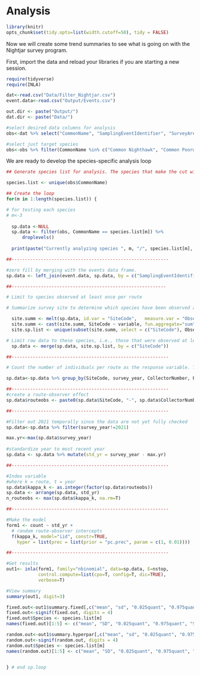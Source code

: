 # Analysis {#Start4}

```r

library(knitr)
opts_chunk$set(tidy.opts=list(width.cutoff=50), tidy = FALSE)

```

Now we will create some trend summaries to see what is going on with the Nightjar survey program.

First, import the data and reload your libraries if you are starting a new session. 
```r

require(tidyverse)
require(INLA)

dat<-read.csv("Data/Filter_Nightjar.csv")
event.data<-read.csv("Output/Events.csv")

out.dir <- paste("Output/")
dat.dir <- paste("Data/")

```

```r

#select desired data columns for analysis
obs<-dat %>% select("CommonName", "SamplingEventIdentifier", "SurveyAreaIdentifier", "SiteCode", "survey_year", "CollectorNumber", "Prov", "ObservationCount")

#select just target species
obs<-obs %>% filter(CommonName %in% c("Common Nighthawk", "Common Poorwill", "Eastern Whip-poor-will"))

```

We are ready to develop the species-specific analysis loop

```r

## Generate species list for analysis. The species that make the cut will vary on province based on the data manipulation

species.list <- unique(obs$CommonName)

## Create the loop
for(m in 1:length(species.list)) {

# for testing each species
# m<-3 
   
  sp.data <-NULL 
  sp.data <- filter(obs, CommonName == species.list[m]) %>%
      droplevels()
  
  print(paste("Currently analyzing species ", m, "/", species.list[m], sep = "")) 

##-----------------------------------------------------------

#zero fill by merging with the events data frame. 
sp.data <- left_join(event.data, sp.data, by = c("SamplingEventIdentifier", "SurveyAreaIdentifier",  "SiteCode", "survey_year", "CollectorNumber", "Prov")) %>% mutate(ObservationCount = replace(ObservationCount, is.na(ObservationCount), 0))

##----------------------------------------------------------

# Limit to species observed at least once per route 

# Summarize survey site to determine which species have been observed at least once (looking at the total count column) those with sum <= 1 across all survey years will be dropped from analysis (implies never observed on a route (i.e., outside range or inappropriate habitat))

  site.summ <- melt(sp.data, id.var = "SiteCode",	measure.var = "ObservationCount")
  site.summ <- cast(site.summ, SiteCode ~ variable,	fun.aggregate="sum")
  site.sp.list <- unique(subset(site.summ, select = c("SiteCode"), ObservationCount >= 1))

# Limit raw data to these species, i.e., those that were observed at least once on a route 
  sp.data <- merge(sp.data, site.sp.list, by = c("SiteCode"))

##-----------------------------------------------------------

# Count the number of individuals per route as the response variable. The number of stop on a route will used as a covariate or offset in the model to control for route level effort.  

sp.data<-sp.data %>% group_by(SiteCode, survey_year, CollectorNumber, Prov, nstop) %>% summarise(count=sum(ObservationCount))

##-----------------------------------------------------------  
#create a route-observer effect
sp.data$routeobs <- paste0(sp.data$SiteCode, "-", sp.data$CollectorNumber)

##----------------------------------------------------------- 

#Filter out 2021 temporally since the data are not yet fully checked
sp.data<-sp.data %>% filter(survey_year!=2021)

max.yr<-max(sp.data$survey_year)  
  
#standardize year to most recent year  
sp.data <- sp.data %>% mutate(std_yr = survey_year - max.yr)

##-----------------------------------------------------------

#Index variable
#where k = route, t = year
sp.data$kappa_k <- as.integer(factor(sp.data$routeobs))
sp.data <- arrange(sp.data, std_yr)
n_routeobs <- max(sp.data$kappa_k, na.rm=T)

##-----------------------------------------------------------

#Make the model 
form1 <- count ~ std_yr +
  # random route-observer intercepts
  f(kappa_k, model="iid", constr=TRUE,
    hyper = list(prec = list(prior = "pc.prec", param = c(1, 0.01)))) 

##-----------------------------------------------------------

#Get results
out1<- inla(form1, family="nbinomial", data=sp.data, E=nstop, 
            control.compute=list(cpo=T, config=T, dic=TRUE),
            verbose=T)

#View summary
summary(out1, digit=3)

fixed.out<-out1$summary.fixed[,c("mean", "sd", "0.025quant", "0.975quant")]
fixed.out<-signif(fixed.out, digits = 4)
fixed.out$Species <- species.list[m]
names(fixed.out)[1:5] <- c("mean", "SD", "0.025quant", "0.975quant", "Speices")

random.out<-out1$summary.hyperpar[,c("mean", "sd", "0.025quant", "0.975quant")]
random.out<-signif(random.out, digits = 4)
random.out$Species <- species.list[m]
names(random.out)[1:5] <- c("mean", "SD", "0.025quant", "0.975quant", "Speices")
  

} # end sp.loop

```
